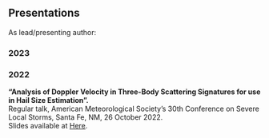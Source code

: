 <html>
<head><title>Presentations</title></head>
<body>
    <h2>Presentations</h2>
    As lead/presenting author:
        <h3>2023</h3>
    <p>
    </p>
    <h3>2022</h3>
    <p>
        <div><strong>“Analysis of Doppler Velocity in Three-Body Scattering Signatures for use in Hail Size Estimation”.</strong></div>
        <div>Regular talk, American Meteorological Society’s 30th Conference on Severe Local Storms, Santa Fe, NM, 26 October 2022.</div>
        <div>Slides available at <a href="slides/SLS_ConferencePP.pdf">Here</a>.</p>
</body>
</html>